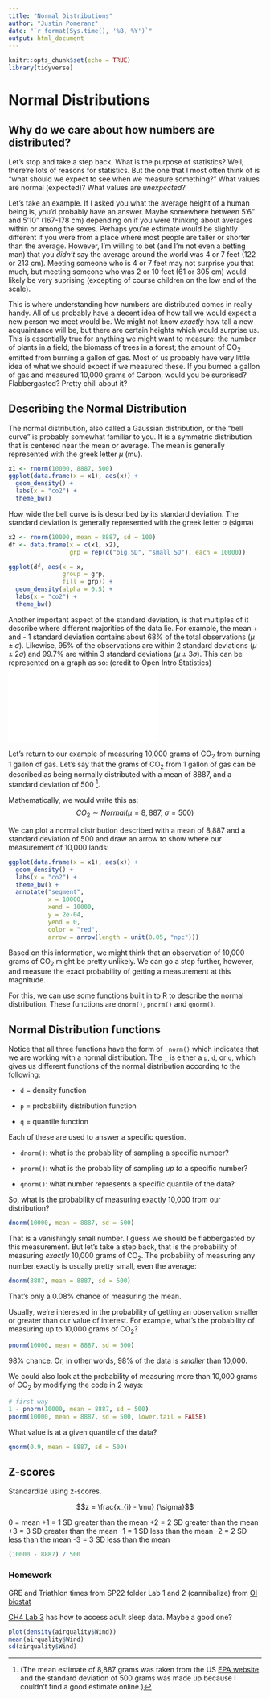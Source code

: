 ```yaml
---
title: "Normal Distributions"
author: "Justin Pomeranz"
date: "`r format(Sys.time(), '%B, %Y')`"
output: html_document
---
```


```r
knitr::opts_chunk$set(echo = TRUE)
library(tidyverse)
```

# Normal Distributions

## Why do we care about how numbers are distributed?

Let's stop and take a step back. What is the purpose of statistics? Well, there're lots of reasons for statistics. But the one that I most often think of is "what should we expect to see when we measure something?" What values are normal (expected)? What values are *unexpected*? 

Let's take an example. If I asked you what the average height of a human being is, you'd probably have an answer. Maybe somewhere between 5'6" and 5'10" (167-178 cm) depending on if you were thinking about averages within or among the sexes. Perhaps you're estimate would be slightly different if you were from a place where most people are taller or shorter than the average. However, I'm willing to bet (and I'm not even a betting man) that you *didn't* say the average around the world was 4 or 7 feet (122 or 213 cm). Meeting someone who is 4 or 7 feet may not surprise you that much, but meeting someone who was 2 or 10 feet (61 or 305 cm) would likely be very suprising (excepting of course children on the low end of the scale). 

This is where understanding how numbers are distributed comes in really handy. All of us probably have a decent idea of how tall we would expect a new person we meet would be. We might not know *exactly* how tall a new acquaintance will be, but there are certain heights which would surprise us. This is essentially true for anything we might want to measure: the number of plants in a field; the biomass of trees in a forest; the amount of CO~2~ emitted from burning a gallon of gas. Most of us probably have very little idea of what we should expect if we measured these. If you burned a gallon of gas and measured 10,000 grams of Carbon, would you be surprised? Flabbergasted? Pretty chill about it? 

## Describing the Normal Distribution

The normal distribution, also called a Gaussian distribution, or the "bell curve" is probably somewhat familiar to you. It is a symmetric distribution that is centered near the mean or average. The mean is generally  represented with the greek letter $\mu$ (mu). 

```r
x1 <- rnorm(10000, 8887, 500)
ggplot(data.frame(x = x1), aes(x)) +
  geom_density() +
  labs(x = "co2") +
  theme_bw()
```

How wide the bell curve is is described by its standard deviation. The standard deviation is generally represented with the greek letter $\sigma$ (sigma)

```r
x2 <- rnorm(10000, mean = 8887, sd = 100)
df <- data.frame(x = c(x1, x2),
                 grp = rep(c("big SD", "small SD"), each = 10000))

ggplot(df, aes(x = x,
               group = grp,
               fill = grp)) +
  geom_density(alpha = 0.5) +
  labs(x = "co2") +
  theme_bw() 
```

Another important aspect of the standard deviation, is that multiples of it describe where different majorities of the data lie. For example, the mean + and - 1 standard deviation contains about 68% of the total observations ($\mu \pm \sigma$). Likewise, 95% of the observations are within 2 standard deviations ($\mu \pm 2\sigma$) and 99.7% are within 3 standard deviations ($\mu \pm 3\sigma$). This can be represented on a graph as so:
(credit to Open Intro Statistics)
![figure ](fig-6895997.pdf)

Let's return to our example of measuring 10,000 grams of CO~2~ from burning 1 gallon of gas. Let's say that the grams of CO~2~ from 1 gallon of gas can be described as being normally distributed with a mean of 8887, and a standard deviation of 500 [^1].

Mathematically, we would write this as: $$CO_{2} \sim {Normal}(\mu = 8,887,~ \sigma = 500)$$ 

[^1]:(The mean estimate of 8,887 grams was taken from the US [EPA website](https://www.epa.gov/greenvehicles/greenhouse-gas-emissions-typical-passenger-vehicle#:~:text=Every%20gallon%20of%20gasoline%20burned%20creates%20about%208%2C887%20grams%20of%20CO2.) and the standard deviation of 500 grams was made up because I couldn't find a good estimate online.)

We can plot a normal distribution described with a mean of 8,887 and a standard deviation of 500 and draw an arrow to show where our measurement of 10,000 lands:

```r
ggplot(data.frame(x = x1), aes(x)) +
  geom_density() +
  labs(x = "co2") +
  theme_bw() +
  annotate("segment",
           x = 10000,
           xend = 10000,
           y = 2e-04,
           yend = 0,
           color = "red",
           arrow = arrow(length = unit(0.05, "npc")))
```

Based on this information, we might think that an observation of 10,000 grams of CO~2~ might be pretty unlikely. We can go a step further, however, and measure the exact probability of getting a measurement at this magnitude. 

For this, we can use some functions built in to R to describe the normal distribution. These functions are `dnorm()`, `pnorm()` and `qnorm()`. 

## Normal Distribution functions

Notice that all three functions have the form of `_norm()` which indicates that we are working with a normal distribution. The `_` is either a `p`, `d`, or `q`, which gives us different functions of the normal distribution according to the following:

* `d` = density function

* `p` = probability distribution function

* `q` = quantile function

Each of these are used to answer a specific question. 

* `dnorm()`: what is the probability of sampling a specific number?

* `pnorm()`: what is the probability of sampling *up to* a specific number?

* `qnorm()`: what number represents a specific quantile of the data?


So, what is the probability of measuring exactly 10,000 from our distribution?
```r
dnorm(10000, mean = 8887, sd = 500)
```
That is a vanishingly small number. I guess we should be flabbergasted by this measurement. But let's take a step back, that is the probability of measuring *exactly* 10,000 grams of CO~2~. The probability of measuring any number exactly is usually pretty small, even the average:

```r
dnorm(8887, mean = 8887, sd = 500)
```
That's only a 0.08% chance of measuring the mean. 

Usually, we're interested in the probability of getting an observation smaller or greater than our value of interest. For example, what's the probability of measuring up to 10,000 grams of CO~2~?
```r
pnorm(10000, mean = 8887, sd = 500)
```
98% chance. Or, in other words, 98% of the data is *smaller* than 10,000. 

We could also look at the probability of measuring more than 10,000 grams of CO~2~ by modifying the code in 2 ways:

```r
# first way
1 - pnorm(10000, mean = 8887, sd = 500)
pnorm(10000, mean = 8887, sd = 500, lower.tail = FALSE)
```

What value is at a given quantile of the data?
```r
qnorm(0.9, mean = 8887, sd = 500)

```

## Z-scores

Standardize using z-scores. 

$$z = \frac{x_{i} - \mu} {\sigma}$$

0 = mean
+1 = 1 SD greater than the mean
+2 = 2 SD greater than the mean
+3 = 3 SD greater than the mean
-1 = 1 SD less than the mean
-2 = 2 SD less than the mean
-3 = 3 SD less than the mean

```r
(10000 - 8887) / 500
```

### Homework
GRE and Triathlon times from SP22 folder
Lab 1 and 2 (cannibalize) from [OI biostat]( https://www.openintro.org/book/statlabs/?labblock=biostat_random_variables)

[CH4 Lab 3](https://github.com/OI-Biostat/oi_biostat_labs/blob/master/04_inference_intro/03_hypothesis_testing/03_hypothesis_testing_handout.pdf) has how to access adult sleep data. Maybe a good one?


```r
plot(density(airquality$Wind))
mean(airquality$Wind)
sd(airquality$Wind)
```
